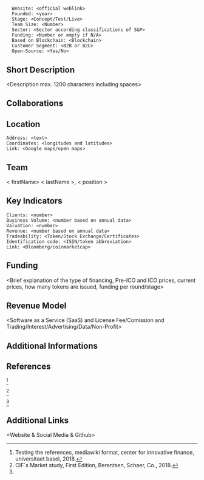 = <Company Name> =

<pre>
  Website: <official weblink>
  Founded: <year>
  Stage: <Concept/Test/Live>
  Team Size: <Number>
  Sector: <Sector according classifications of S&P>
  Funding: <Number or empty if N/A>
  Based on Blockchain: <Blockchain>
  Customer Segment: <B2B or B2C>
  Open-Source: <Yes/No>
</pre>

==Short Description==
<Description max. 1200 characters including spaces>

==Collaborations==

==Location==
<pre>
Address: <text>
Coordinates: <longitudes and latitudes>
Link: <Google maps/open maps>
</pre>

==Team==
< firstName> < lastName >, < position >

==Key Indicators==
<pre>
Clients: <number>
Business Volume: <number based on annual data>
Valuation: <number>
Revenue: <number based on annual data>
Tradeability: <Token/Stock Exchange/Certificates>
Identification code: <ISIN/token abbreviation>
Link: <Bloomberg/coinmarketcap>
</pre>

==Funding==
<Brief explanation of the type of financing, Pre-ICO and ICO prices, current prices, how many tokens are issued, funding per round/stage>

==Revenue Model==
<Software as a Service (SaaS) and License Fee/Comission and Trading/Interest/Advertising/Data/Non-Profit>

==Additional Informations==
<Only valuable and necessary Informations>

==References==
<ref>Testing the references, mediawiki format, center for innovative finance, universitaet basel, 2018.</ref>

</or as an alternative citation method, requested if the same reference or footnote is cited several times>

<ref name="CIF">CIF`s Market study, First Edition, Berentsen, Schaer, Co., 2018.</ref>

</afterwards only this is needed to cite the same reference>

<ref name="CIF"/>

<references/>

==Additional Links==
<Website & Social Media & Github>
